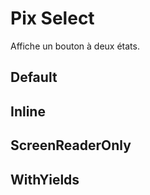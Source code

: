 
<Meta
  title='Form/Toggle'
  component='PixToggle'
  argTypes={stories.argTypes}
/>

# Pix Select

Affiche un bouton à deux états.

## Default

<Canvas>
  <Story name='Default' story={stories.Default} height={200} />
</Canvas>

## Inline

<Canvas>
  <Story name='Inline' story={stories.Inline} height={200} />
</Canvas>

## ScreenReaderOnly

<Canvas>
  <Story name='ScreenReaderOnly' story={stories.ScreenReaderOnly} height={200} />
</Canvas>

## WithYields

<Canvas>
  <Story name='WithYields' story={stories.WithYields} height={200} />
</Canvas>

